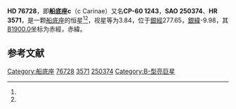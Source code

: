 {{Starbox begin
| name = HD 76728
}}
{{Starbox observe
| epoch = [[J2000.0|J2000.0]]
| constell = [[船底座|船底座]]<ref name=SIMBAD>{{cite web
 | url=http://simbad.u-strasbg.fr/simbad/sim-id?Ident=HR+3571
 | title=Pulsating variable Star
 | publisher=Centre de Données astronomiques de Strasbourg
 | work=SIMBAD
 | accessdate=2012-07-13
 | archive-date=2019-08-19
 | archive-url=https://web.archive.org/web/20190819144238/http://simbad.u-strasbg.fr/simbad/sim-id?Ident=HR+3571
 | dead-url=no
 }}</ref><ref name=DATA>{{cite web
 | url=http://vizier.u-strasbg.fr/viz-bin/VizieR-5?-out.add=.&-source=5050&-corr=PK=HR&-out.max=9999&HR=3571
 | title=VizieR Detailed Page
 | accessdate=2012-07-13
 | archive-date=2016-03-04
 | archive-url=https://web.archive.org/web/20160304221302/http://vizier.u-strasbg.fr/viz-bin/VizieR-5?-out.add=.&-source=5050&-corr=PK=HR&-out.max=9999&HR=3571
 | dead-url=no
 }}</ref>
| 星官 = 
| ra = {{RA|8|55|2.8}}<ref name=SIMBAD /><ref name=DATA />
| dec = {{DEC|-60|38|41}}<ref name=SIMBAD /><ref name=DATA />
| appmag_v = 3.84<ref name=SIMBAD /><ref name=DATA />
}}
{{Starbox character
| class = B8-9II<ref name=SIMBAD /><ref name=DATA />
| b-v = -0.1<ref name=SIMBAD /><ref name=DATA />
| u-b = -0.45<ref name=SIMBAD /><ref name=DATA />
| r-i = -0.11<ref name=SIMBAD /><ref name=DATA />
| variable = 
}}
{{Starbox astrometry
| radial_v = -0.45
| prop_mo_ra = 25
| parallax = 
| p_error = 
}}
{{Starbox catalog
| names =CP-60 1243，[[SAO星表|SAO]] 250374，[[HD星表|HD]] 76728，[[HR星表|HR]] 3571}}
{{Starbox reference |Simbad=HR+3571}}
{{Starbox end}}

'''HD 76728'''，即'''船底座c'''（c Carinae）又名'''CP-60 1243'''，'''SAO 250374'''、'''HR 3571'''，是一颗[[船底座|船底座]]的恒星<ref name=SIMBAD /><ref name=DATA />，视星等为3.84，位于[[銀道座標系|銀經]]277.65，[[銀道座標系|銀緯]]-9.98，其[[B1900.0|B1900.0]]坐标为赤經{{RA|8|52|46.8}}，赤緯{{DEC|-60|-9.98|45}}。

== 参考文献 ==
{{reflist}}

{{star-stub}}

[[Category:船底座|Category:船底座]]
[[Category:HD和HDE天體|76728]]
[[Category:HR天體|3571]]
[[Category:SAO天體|250374]]
[[Category:B-型亮巨星|Category:B-型亮巨星]]